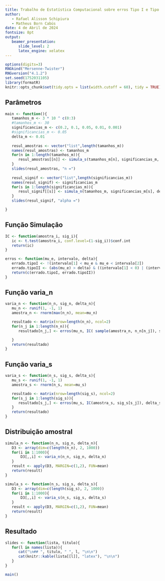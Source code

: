```yaml
---
title: Trabalho de Estatística Computacional sobre erros Tipo I e Tipo II    
author:    
   - Rafael Alisson Schipiura    
   - Matheus Born Cabús 
date: 4 de Abril de 2024    
fontsize: 8pt    
output:    
   beamer_presentation:    
      slide_level: 2    
      latex_engine: xelatex
---
```


```r
options(digits=3)
RNGkind("Mersenne-Twister")
RNGversion("4.1.2")
set.seed(1752031105)
library(formatR)
knitr::opts_chunk$set(tidy.opts = list(width.cutoff = 60), tidy = TRUE)
```

## Parâmetros 

```r
main <- function(){
   tamanhos_m <- 3 * 10 ^ c(0:3)
   #tamanhos_m <- 30
   significancias_m <- c(0.2, 0.1, 0.05, 0.01, 0.001)
   #significancias_m <- 0.05
   delta_m <- 0.01
   
   resul_amostras <- vector("list",length(tamanhos_m))
   names(resul_amostras) <- tamanhos_m
   for(n in 1:length(tamanhos_m)){
      resul_amostras[[n]] <- simula_s(tamanhos_m[n], significancias_m, delta_m)
   }
   slides(resul_amostras, "n =")
   
   resul_signif <- vector("list",length(significancias_m))
   names(resul_signif) <- significancias_m
   for(s in 1:length(significancias_m)){
      resul_signif[[s]] <- simula_n(tamanhos_m, significancias_m[s], delta_m)
   }
   slides(resul_signif, "alpha =")

}

```

## Função Simulação

```r
IC <- function(amostra_i, sig_i){
   ic <- t.test(amostra_i, conf.level=(1-sig_i))$conf.int
   return(ic)
}

erros <- function(mu_e, intervalo, delta){
   errado.tipoI <- !(intervalo[1] < mu_e & mu_e < intervalo[2])
   errado.tipoII <- (abs(mu_e) > delta) & ((intervalo[1] < 0) | (intervalo[2] > 0))
   return(c(errado.tipoI, errado.tipoII))
}

```

## Função varia_n

```r

varia_n <- function(n_n, sig_n, delta_n){
   mu_n <- runif(1, -1, 1) 
   amostra_n <- rnorm(max(n_n), mean=mu_n)

   resultado <- matrix(nrow=length(n_n), ncol=2) 
   for(n_j in 1:length(n_n)){
      resultado[n_j,] <- erros(mu_n, IC( sample(amostra_n, n_n[n_j]), sig_n), delta_n)

   }
   return(resultado)
}

```

## Função varia_s

```r

varia_s <- function(n_s, sig_s, delta_s){
   mu_s <- runif(1, -1, 1) 
   amostra_s <- rnorm(n_s, mean=mu_s)

   resultado <- matrix(nrow=length(sig_s), ncol=2) 
   for(s_j in 1:length(sig_s)){
      resultado[s_j,] <- erros(mu_s, IC(amostra_s, sig_s[s_j]), delta_s)
   }
   return(resultado)
}

```

## Distribuição amostral

```r
simula_n <- function(n_n, sig_n, delta_n){
   D3 <- array(dim=c(length(n_n), 2, 1000))
   for(i in 1:1000){
	   D3[,,i] <- varia_n(n_n, sig_n, delta_n)
   }
   result <- apply(D3, MARGIN=c(1,2), FUN=mean)
   return(result)
}

simula_s <- function(n_s, sig_s, delta_s){
   D3 <- array(dim=c(length(sig_s), 2, 1000))
   for(i in 1:1000){
	   D3[,,i] <- varia_s(n_s, sig_s, delta_s)
   }
   result <- apply(D3, MARGIN=c(1,2), FUN=mean)
   return(result)
}
```

## Resultado 

```r
slides <- function(lista, titulo){
   for(l in names(lista)){
      cat("\n## ", titulo, " ", l, "\n\n")
      cat(knitr::kable(lista[[l]], "latex"), "\n\n")
   }
}

main()
```
